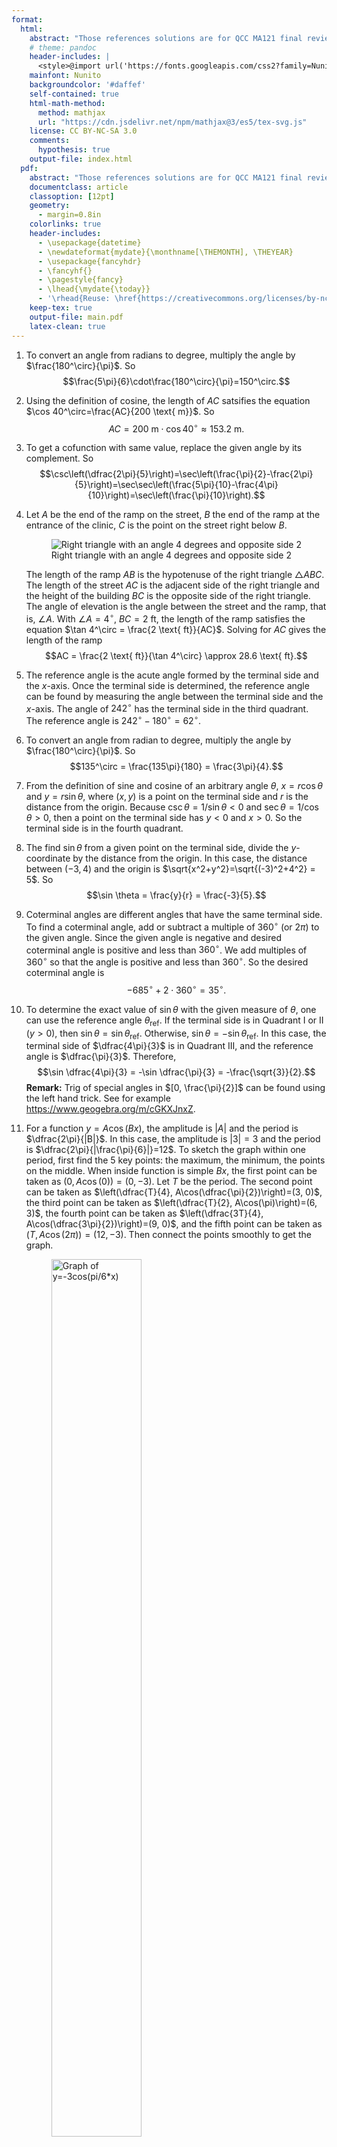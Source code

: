 ```yaml
---
format: 
  html:
    abstract: "Those references solutions are for QCC MA121 final review (Version Summer 2024). A pdf version can be found at <https://fyeteaching.github.io/RefSolMA121/main.pdf>. Please let me know if you see any mistakes. Thank you!"
    # theme: pandoc
    header-includes: |
      <style>@import url('https://fonts.googleapis.com/css2?family=Nunito:ital,wght@0,400;0,600;0,700;1,600;1,700&display=swap');</style>
    mainfont: Nunito
    backgroundcolor: '#daffef'
    self-contained: true
    html-math-method:
      method: mathjax
      url: "https://cdn.jsdelivr.net/npm/mathjax@3/es5/tex-svg.js"
    license: CC BY-NC-SA 3.0
    comments:
      hypothesis: true
    output-file: index.html
  pdf:
    abstract: "Those references solutions are for QCC MA121 final review (Version Summer 2024). A html version can be found at <https://fyeteaching.github.io/RefSolMA121/index.html>. Please let me know if you see any mistakes. Thank you!" 
    documentclass: article
    classoption: [12pt]
    geometry:
      - margin=0.8in
    colorlinks: true
    header-includes:
      - \usepackage{datetime}
      - \newdateformat{mydate}{\monthname[\THEMONTH], \THEYEAR}
      - \usepackage{fancyhdr}
      - \fancyhf{}
      - \pagestyle{fancy}
      - \lhead{\mydate{\today}}
      - '\rhead{Reuse: \href{https://creativecommons.org/licenses/by-nc-sa/3.0/}{CC BY-NC-SA 3.0}}'
    keep-tex: true
    output-file: main.pdf
    latex-clean: true
---
```


1. To convert an angle from radians to degree, multiply the angle by $\frac{180^\circ}{\pi}$. So 
   $$\frac{5\pi}{6}\cdot\frac{180^\circ}{\pi}=150^\circ.$$

2. Using the definition of cosine, the length of $AC$ satsifies the equation $\cos 40^\circ=\frac{AC}{200 \text{ m}}$. So 
   $$AC=200 \text{ m} \cdot \cos 40^\circ \approx 153.2 \text{ m}.$$

3. To get a cofunction with same value, replace the given angle by its complement. So 
   $$\csc\left(\dfrac{2\pi}{5}\right)=\sec\left(\frac{\pi}{2}-\frac{2\pi}{5}\right)=\sec\sec\left(\frac{5\pi}{10}-\frac{4\pi}{10}\right)=\sec\left(\frac{\pi}{10}\right).$$

4. Let $A$ be the end of the ramp on the street, $B$ the end of the ramp at the entrance of the clinic, $C$ is the point on the street right below $B$. 
   
   ![Right triangle with an angle 4 degrees and opposite side 2](Q4.jpeg)
   
   The length of the ramp $AB$ is the hypotenuse of the right triangle $\triangle ABC$. The length of the street $AC$ is the adjacent side of the right triangle and the height of the building $BC$ is the opposite side of the right triangle. The angle of elevation is the angle between the street and the ramp, that is, $\angle A$. With $\angle A = 4^\circ$, $BC =  2 \text{ ft}$, the length of the ramp satisfies the equation $\tan 4^\circ = \frac{2 \text{ ft}}{AC}$. Solving for $AC$ gives the length of the ramp
   $$AC = \frac{2 \text{ ft}}{\tan 4^\circ} \approx 28.6 \text{ ft}.$$

5. The reference angle is the acute angle formed by the terminal side and the $x$-axis. Once the terminal side is determined, the reference angle can be found by measuring the angle between the terminal side and the $x$-axis. The angle of $242^\circ$ has the terminal side in the third quadrant. The reference angle is $242^\circ-180^\circ=62^\circ$.

6. To convert an angle from radian to degree, multiply the angle by $\frac{180^\circ}{\pi}$. So 
   $$135^\circ = \frac{135\pi}{180} = \frac{3\pi}{4}.$$

7. From the definition of sine and cosine of an arbitrary angle $\theta$, $x = r\cos\theta$ and $y = r\sin\theta$, where $(x, y)$ is a point on the terminal side and $r$ is the distance from the origin. Because $\csc\theta = 1/\sin\theta <0$ and $\sec\theta = 1/\cos\theta >0$, then a point on the terminal side has $y<0$ and $x>0$. So the terminal side is in the fourth quadrant.

8.  The find $\sin \theta$ from a given point on the terminal side, divide the $y$-coordinate by the distance from the origin. In this case, the distance between $(-3, 4)$ and the origin is $\sqrt{x^2+y^2}=\sqrt{(-3)^2+4^2} = 5$. So
   $$\sin \theta = \frac{y}{r} = \frac{-3}{5}.$$

9.  Coterminal angles are different angles that have the same terminal side. To find a coterminal angle, add or subtract a multiple of $360^\circ$ (or $2\pi$) to the given angle. Since the given angle is negative and desired coterminal angle is positive and less than $360^\circ$. We add multiples of $360^\circ$ so that the angle is positive and less than $360^\circ$. So the desired coterminal angle is
    $$-685^\circ + 2\cdot 360^\circ = 35^\circ.$$


10. To determine the exact value of $\sin\theta$ with the given measure of $\theta$, one can use the reference angle $\theta_{\text{ref}}$. If the terminal side is in Quadrant I or II ($y>0$), then $\sin\theta =\sin \theta_{\text{ref}}$. Otherwise, $\sin\theta = -\sin \theta_{\text{ref}}$. In this case, the terminal side of $\dfrac{4\pi}{3}$ is in Quadrant III, and the reference angle is $\dfrac{\pi}{3}$. Therefore, $$\sin \dfrac{4\pi}{3} = -\sin \dfrac{\pi}{3} = -\frac{\sqrt{3}}{2}.$$
    **Remark:** Trig of special angles in $[0, \frac{\pi}{2}]$ can be found using the left hand trick. See for example <https://www.geogebra.org/m/cGKXJnxZ>. 

11. For a function $y= A\cos(Bx)$, the amplitude is $|A|$ and the period is $\dfrac{2\pi}{|B|}$. In this case, the amplitude is $|3|=3$ and the period is $\dfrac{2\pi}{|\frac{\pi}{6}|}=12$. To sketch the graph within one period, first find the 5 key points: the maximum, the minimum, the points on the middle. When inside function is simple $Bx$, the first point can be taken as $(0, A\cos(0))=(0, -3)$. Let $T$ be the period. The second point can be taken as $\left(\dfrac{T}{4}, A\cos(\dfrac{\pi}{2})\right)=(3, 0)$, the third point can be taken as $\left(\dfrac{T}{2}, A\cos(\pi)\right)=(6, 3)$, the fourth point can be taken as $\left(\dfrac{3T}{4}, A\cos(\dfrac{3\pi}{2})\right)=(9, 0)$, and the fifth point can be taken as $\left(T, A\cos(2\pi)\right)=(12, -3)$. Then connect the points smoothly to get the graph.

    ![Graph of y=-3cos(pi/6*x)](Q11.png){width=60%}
    

12. The reference angle is the acute angle formed by the terminal side and the $x$-axis. Once the terminal side is determined, the reference angle can be found by measuring the angle between the terminal side and the $x$-axis. The angle of $\dfrac{8\pi}{9}$ has the terminal side in the second quadrant. The reference angle is $$ \pi-\frac{8\pi}{9}=\frac{\pi}{9}. $$

13. Given $\sin\beta$, the value of $\cos\theta$ can be find algebraically using the Pythagorean identity $\sin^2\theta + \cos^2\theta = 1$. Since $\sin\beta = \dfrac89$ and $beta$ is acute, $\cos\beta = \sqrt{1-\sin^2\beta} = \sqrt{1-\left(\dfrac89\right)^2} = \dfrac{\sqrt{17}}{9}$. 
    
    The value of $\cos\beta$ can be found using the right triangle. Let $\angle C$ be the right angle and $A$ be the given angle. Take the hypotnuse $AB=9$ and the opposite side $BC=8$. Then by the geometric Pythogorean theorem, $AC=\sqrt{9^2-8^2}= \sqrt{17}$. So $\cos\beta = \dfrac{AC}{AB} = \dfrac{\sqrt{17}}{9}$.

14. Since the angle of $120^\circ$ is in the second quadrant, the reference angle is $180^\circ-120^\circ=60^\circ$. The value of $\tan 120^\circ$ can be found using the reference angle. Since $\tan 60^\circ = \sqrt{3}$, then $\tan 120^\circ = -\tan 60^\circ = -\sqrt{3}$.

15. Because $\tan\theta < 0$, the termial side of $\theta$ is in the second or the fourth quadrant. Because $\cos\theta < 0$, the terminal side of $\theta$ is in the second quadrant.

16. Let $A$ be the observation point on the ground, $B$ be the top of the building, and $C$ be the bottom of the building. Note that $\angle C$ is the right angle, and $\angle A =71^\circ$. 
    
    ![Right triangle with hypotenuse 60 and an angle 71 degrees](Q16.jpeg)
    
    Because the distance between $A$ and $C$ is 60 meters. The hight of the building $BC$ is the opposite side of the angle $\angle A$. By the definition of sine, $\sin 71^\circ = \dfrac{BC}{60 \text{ m}}$. Solving for $BC$ gives the height of the building
    $$BC = 60 \text{ m} \cdot \sin 71^\circ \approx 174.3 \text{ m}.$$

17.  Since $\theta$ is acute and $\cos\theta = \dfrac67$. Then $$\sin\theta=\sqrt{1-\left(\dfrac67\right)^2} = \dfrac{\sqrt{13}}{7}.$$

18.  Since $A$ is in the third quadrant, then $\cos A$ is negative. Using the Pythagorean identity $\sin^2A + \cos^2A = 1$, we have $\cos A = -\sqrt{1-\sin^2A} = -\sqrt{1-\left(-\dfrac{\sqrt{3}}{4}\right)^2} = -\dfrac{\sqrt{13}}{4}$. Using the quotient identity $\tan A = \dfrac{\sin A}{\cos A}$, we have $$\tan A = \dfrac{-\dfrac{\sqrt{3}}{4}}{-\dfrac{\sqrt{13}}{4}} = \dfrac{\sqrt{39}}{13}.$$

19. Similar to Question 11, the amplitude is $|A|=|2|=2$, the period is $\dfrac{2\pi}{|B|}=\dfrac{2\pi}{|\frac{1}{3}|}=6\pi$.

    The 5 key points are $(0, 0)$, $(1.5\pi, 2)$, $(2\pi, 0)$, $(4.5\pi, -2)$, and $(6\pi, 0)$. Connect the points smoothly to get the graph.
    
    ![Graph of y=2sin(x/3)](Q19.png){width=60%}

20. Since $\tan\theta = -\frac12$ and $\cos\theta>0$, the angle $\theta$ is fourth quadrant. To find the values of the trigonometric functions without sign, we can apply the geometric method to $\theta_{\text{ref}}$ as see in Question 13. Consider the triangle with the opposite side $1$ and the adjacent side $2$. The hypotenuse is $\sqrt{1^2+2^2}=\sqrt{5}$. Then $\sin\theta_{\text{ref}} = \dfrac{1}{\sqrt{5}}$, $\cos\theta_\text{ref} = \dfrac{2}{\sqrt{5}}$. Therefore, 
    $$\sin\theta = -\dfrac{\sqrt{5}}{5},$$
    $$\cos\theta = \dfrac{2\sqrt{5}}{5},$$
    $$\tan\theta = -\dfrac{1}{2},$$
    $$\csc\theta = -\sqrt{5},$$
    $$\sec\theta = \dfrac{\sqrt{5}}{2},$$
    $$\cot\theta = -2.$$

21. The cofunction with the same value as $\tan 78^\circ$ is $\cot(90^\circ-78^\circ)=\cot 12^\circ$.

22. Since the given angle is greater than $2\pi$, to find the cotermimal angle in $[0, 2\pi]$, we subtract multiples of $2\pi$ from the given angle. So the coterminal angle in $[0, 2\pi]$ is
    $$\dfrac{17\pi}{5} - 2\pi = \dfrac{7\pi}{5}.$$

23. Let $A$ be the bottom of the ladder, $B$ the top of the ladder, and $C$ the point on the ground right below $B$. 
    
    ![Right triangle with hypotenuse 25 and adjacent 18](Q23.jpeg)
    
    Since the ladder is 25-foot long and the bottom of the ladder is 18 feet from the wall, we have $AC=18$ and $AB=25$. The angle formed by the ladder and the ground is $\angle A$, which statisfies the equation $\cos A = \dfrac{18}{25}$. 
    Solving for $A$ gives the angle
    $$A = \cos^{-1}\left(\dfrac{18}{25}\right) \approx 44^\circ.$$

    The height of the top of the ladder can be calculated by $BC = 25\sin A \approx 25\sin 44^\circ \approx 17.3$ feet.

    Note that $BC$ can also be found using the Pythagorean theorem: $$BC = \sqrt{25^2-18^2} = \sqrt{625-324} = \sqrt{301} \approx 17.3 \text{ ft}.$$


24. Let $A$ be the starting point of the road, $B$ the ending point on the road, and $C$ the point such that the triangle $\triangle ABC$ is a right triangle with $C$ the right angle.

    ![Right triangle with hypotenuse 5000 and an angle 5 degrees](Q24.jpeg)
    
    Since the driving distance is 5000 meters and the angle of elevation is $5^\circ$, the increase in altitude is the opposite side $BC$ of the right triangle. By the definition of sine, we have 
    $$\sin 5^\circ = \dfrac{BC}{5000 \text{ m}}.$$ Solving for $BC$ gives the increase in altitude
    $$BC = 5000 \text{ m} \cdot \sin 5^\circ \approx 436 \text{ m}.$$

25. To convert from radian to degree, multiply the angle by $\dfrac{180^\circ}{\pi}$. So 
    $$2 \cdot \dfrac{180^\circ}{\pi} \approx 114.59^\circ.$$

26. Since the point is on the unit circle, the distance from the origin is 1. The value of $\cos\theta$ is the $x$-coordinate of the point. So $\cos\theta = \dfrac{1}{2}$. The value of $\sin\theta$ is the $y$-coordinate of the point. Because the point is in the fourth quadrant, $y$-coordinate is negative. So by the Pythagorean identity, $$\sin\theta = -\sqrt{1-\cos^2\theta} = -\sqrt{1-\left(\dfrac{1}{2}\right)^2} = -\dfrac{\sqrt{3}}{2}.$$

27. The distance $r$ from the point on the termimal side to the origin is $$r=\sqrt{x^2+y^2}=\sqrt{\left(-\frac{7}{25}\right)^2 + \left(\frac{24}{25}\right)^2}=1.$$ Therofore, by the definition of trigonometric functions of an angle $\theta$, we have 
    $$\sin\theta = \frac{y}{r} = \frac{24}{25},$$
    $$\cos\theta = \frac{x}{r} = -\frac{7}{25},$$
    $$\tan\theta = \frac{y}{x} = -\frac{24}{7},$$
    $$\cot\theta = \frac{x}{y} = -\frac{7}{24}.$$
    $$\sec\theta = \frac{r}{x} = -\frac{25}{7},$$
    $$\csc\theta = \frac{r}{y} = \frac{25}{24},$$

28. Similar to Question, the distance $r$ is $r=\sqrt{12^2+(-5)^2}=13$. Hence the trigonometric functions are
    $$\sin A = \frac{y}{r} = -\frac{5}{13},$$
    $$\cos A = \frac{x}{r} = \frac{12}{13},$$
    $$\tan A = \frac{y}{x} = -\frac{5}{12},$$
    $$\cot A = \frac{x}{y} = -\frac{12}{5}.$$
    $$\sec A = \frac{r}{x} = \frac{13}{12},$$
    $$\csc A = \frac{r}{y} = -\frac{13}{5},$$